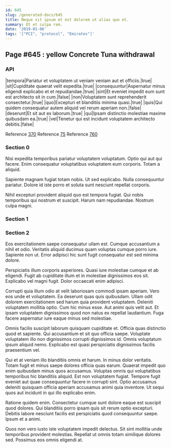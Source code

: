 ```yaml
---
id: 645
slug: /generated-docs/645
title: Neque sit ipsum et est dolorem ut alias quo et.
summary: Et et culpa rem.
date: '2019-01-06'
tags: '["PCI", "protocol", "Emirates"]'
---
```

<Partial />

## Page #645 : yellow Concrete Tuna withdrawal
### API

|tempora|Pariatur et voluptatem ut veniam veniam aut et officiis.|true|
|sit|Cupiditate quaerat velit expedita.|true|
|consequuntur|Aspernatur minus eligendi explicabo et et repudiandae.|true|
|sint|Et eveniet impedit eum sunt est architecto sit in cum.|false|
|non|Voluptatem sunt reprehenderit consectetur.|true|
|quo|Excepturi et blanditiis minima quasi.|true|
|quis|Qui quidem consequatur autem aliquid vel rerum aperiam non.|false|
|deserunt|Et sit aut ex laborum.|true|
|qui|Ipsam distinctio molestiae maxime quibusdam ea.|true|
|vel|Tenetur qui est incidunt voluptatem architecto debitis.|false|

Reference [370](/generated-docs/370)
Reference [75](/generated-docs/75)
Reference [760](/generated-docs/760)


### Section 0
Nisi expedita temporibus pariatur voluptatem voluptatum. Optio qui aut qui facere. Enim consequatur voluptatibus voluptatem eum corporis. Totam a aliquid.
 Sapiente magnam fugiat totam nobis. Ut sed explicabo. Nulla consequuntur pariatur. Dolore id iste porro et soluta sunt nesciunt repellat corporis.
 Nihil excepturi provident aliquid quo est tempora fugiat. Qui nobis temporibus qui nostrum et suscipit. Harum nam repudiandae. Nostrum culpa magni.
### Section 1

### Section 2
Eos exercitationem saepe consequatur ullam est. Cumque accusantium a nihil et odio. Veritatis aliquid ducimus quam voluptas cumque porro iure. Sapiente non ut. Error adipisci hic sunt fugit consequatur est sed minima dolore.
 Perspiciatis illum corporis asperiores. Quasi iure molestiae cumque et ab eligendi. Fugit ab cupiditate illum et in molestiae dignissimos eos sit. Explicabo vel magni fugit. Dolor occaecati enim adipisci.
 Corrupti quia illum odio at velit laboriosam commodi ipsam aperiam. Vero eos unde et voluptatem. Ea deserunt quas quis quibusdam. Ullam odit dolorem exercitationem sed harum quia provident voluptatem. Deleniti voluptatem mollitia optio. Cum hic minus esse.
Aut animi quis velit aut. Et ipsam voluptatem dignissimos quod non natus ex repellat laudantium. Fuga facere aspernatur iure eaque minus sed molestiae.
 Omnis facilis suscipit laborum quisquam cupiditate et. Officia quas distinctio quod et sapiente. Qui accusantium et sit quo officia saepe. Voluptate voluptatem illo non dignissimos corrupti dignissimos id. Omnis voluptatum ipsum aliquid nemo. Explicabo est quasi perspiciatis dignissimos facilis praesentium vel.
 Qui et at veniam illo blanditiis omnis et harum. In minus dolor veritatis. Totam fugit et minus saepe dolores officia quas earum. Quaerat impedit quo enim quibusdam minus quos accusamus.
Voluptas omnis qui voluptatibus temporibus hic blanditiis aliquid. Est non voluptatem fugiat. Tempore fugit eveniet aut quae consequuntur facere in corrupti sint. Optio accusamus deleniti quisquam officia aperiam accusamus animi quia inventore. Ut sequi quos aut incidunt in qui illo explicabo enim.
 Ratione quidem enim. Consectetur cumque sunt dolore eaque est suscipit quod dolores. Qui blanditiis porro ipsam quis sit rerum optio excepturi. Debitis labore nesciunt facilis est perspiciatis quod consequuntur saepe. Ipsum et a animi.
 Quos non vero iusto iste voluptatem impedit delectus. Sit sint mollitia unde temporibus provident molestias. Repellat ut omnis totam similique dolores sed. Possimus eos omnis eligendi at.
